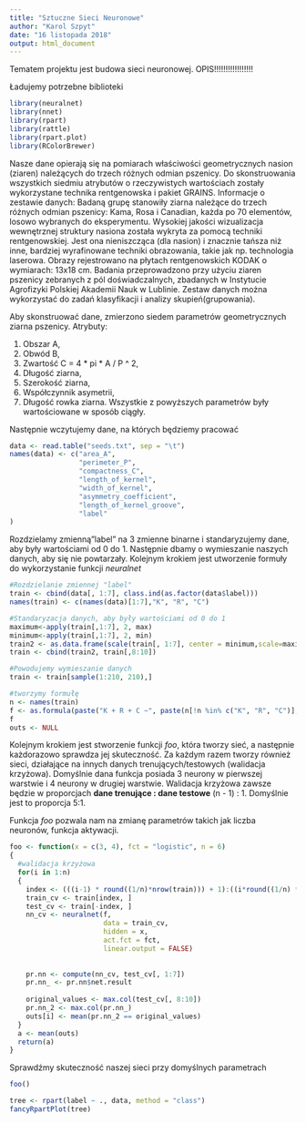 ```yaml
---
title: "Sztuczne Sieci Neuronowe"
author: "Karol Szpyt"
date: "16 listopada 2018"
output: html_document
---
```

Tematem projektu jest budowa sieci neuronowej.  OPIS!!!!!!!!!!!!!!!!!

Ładujemy potrzebne biblioteki
```r
library(neuralnet)
library(nnet)
library(rpart)
library(rattle)
library(rpart.plot)
library(RColorBrewer)
```
Nasze dane opierają się na pomiarach właściwości geometrycznych nasion (ziaren) należących do trzech różnych odmian pszenicy. Do skonstruowania wszystkich siedmiu atrybutów o rzeczywistych wartościach zostały wykorzystane technika rentgenowska i pakiet GRAINS. 
Informacje o zestawie danych:
Badaną grupę stanowiły ziarna należące do trzech różnych odmian pszenicy: Kama, Rosa i Canadian, każda po 70 elementów, losowo wybranych do eksperymentu. Wysokiej jakości wizualizacja wewnętrznej struktury nasiona została wykryta za pomocą techniki rentgenowskiej. Jest ona nieniszcząca (dla nasion) i znacznie tańsza niż inne, bardziej wyrafinowane techniki obrazowania, takie jak np. technologia laserowa. Obrazy rejestrowano na płytach rentgenowskich KODAK o wymiarach: 13x18 cm. Badania przeprowadzono przy użyciu ziaren pszenicy zebranych z pól doświadczalnych, zbadanych w Instytucie Agrofizyki Polskiej Akademii Nauk w Lublinie.
Zestaw danych można wykorzystać do zadań klasyfikacji i analizy skupień(grupowania).

Aby skonstruować dane, zmierzono siedem parametrów geometrycznych ziarna pszenicy. Atrybuty:

1.	Obszar A,
2.	Obwód B,
3.	Zwartość C = 4 \*\ pi \*\ A / P ^ 2,
4.	Długość ziarna,
5.	Szerokość ziarna,
6.	Współczynnik asymetrii,
7.	Długość rowka ziarna.
Wszystkie z powyższych parametrów były wartościowane w sposób ciągły.

Następnie wczytujemy dane, na których będziemy pracować
```r
data <- read.table("seeds.txt", sep = "\t")
names(data) <- c("area_A", 
                 "perimeter_P", 
                 "compactness_C", 
                 "length_of_kernel", 
                 "width_of_kernel", 
                 "asymmetry_coefficient", 
                 "length_of_kernel_groove", 
                 "label"
)
```

Rozdzielamy zmienną"label" na 3 zmienne binarne i standaryzujemy dane, aby były wartościami od 0 do 1. Następnie dbamy o wymieszanie naszych danych, aby się nie powtarzały. Kolejnym krokiem jest utworzenie formuły do wykorzystanie funkcji *neuralnet*
```r
#Rozdzielanie zmiennej "label"
train <- cbind(data[, 1:7], class.ind(as.factor(data$label)))
names(train) <- c(names(data)[1:7],"K", "R", "C")

#Standaryzacja danych, aby były wartościami od 0 do 1 
maximum<-apply(train[,1:7], 2, max)
minimum<-apply(train[,1:7], 2, min)
train2 <- as.data.frame(scale(train[, 1:7], center = minimum,scale=maximum-minimum))
train <- cbind(train2, train[,8:10])

#Powodujemy wymieszanie danych
train <- train[sample(1:210, 210),]

#tworzymy formułę
n <- names(train)
f <- as.formula(paste("K + R + C ~", paste(n[!n %in% c("K", "R", "C")], collapse = " + ")))
f
outs <- NULL
```

Kolejnym krokiem jest stworzenie funkcji *foo*, która tworzy sieć, a następnie każdorazowo sprawdza jej skuteczność. Za każdym razem tworzy również sieci, działające na innych danych trenujących/testowych (walidacja krzyżowa). Domyślnie dana funkcja posiada 3 neurony w pierwszej warstwie i 4 neurony w drugiej warstwie. Walidacja krzyżowa zawsze będzie w proporcjach **dane trenujące : dane testowe** (n - 1) : 1. Domyślnie jest to proporcja 5:1. 
  
  Funkcja *foo* pozwala nam na zmianę parametrów takich jak liczba neuronów, funkcja aktywacji.
```r
foo <- function(x = c(3, 4), fct = "logistic", n = 6)
{
  #walidacja krzyżowa
  for(i in 1:n)
  {
    index <- (((i-1) * round((1/n)*nrow(train))) + 1):((i*round((1/n) * nrow(train))))
    train_cv <- train[index, ]
    test_cv <- train[-index, ]
    nn_cv <- neuralnet(f,
                       data = train_cv,
                       hidden = x,
                       act.fct = fct,
                       linear.output = FALSE)
    
    
    pr.nn <- compute(nn_cv, test_cv[, 1:7])
    pr.nn_ <- pr.nn$net.result
    
    original_values <- max.col(test_cv[, 8:10])
    pr.nn_2 <- max.col(pr.nn_)
    outs[i] <- mean(pr.nn_2 == original_values)
  }
  a <- mean(outs)
  return(a)
}
```

Sprawdźmy skuteczność naszej sieci przy domyślnych parametrach
```r
foo()
```



```r
tree <- rpart(label ~ ., data, method = "class")
fancyRpartPlot(tree)
```















